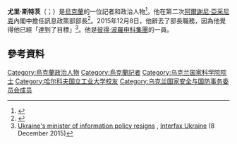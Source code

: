 {{Infobox Politician
| name         = Yuriy Stets<br>Юрій Стець
| image        = Стець Юрій Ярославович.jpg
| imagesize    = 
| caption      = 
| birth_name   = 
| birth_date   = {{birth date and age|1975|12|29}}
| birth_place  = [[蘇聯|蘇聯]]烏克蘭[[喬爾特基夫|喬爾特基夫]]
| death_date   = 
| death_place  = 
| death_cause  = 
| residence    = 
| other_names  = 
| parents      = 
| office       = 訊息政策部部長
| primeminister  = [[Arseniy_Yatsenyuk|Arseniy Yatsenyuk]]
| predecessor    = ''None'' (post created)
| successor  =  Incumbent
| term_start     = 2014年12月2日
| term_end     = 2015年12月8日
| education    = [[Kharkiv_Polytechnic_Institute|Kharkiv Polytechnic Institute]] - [[Information_management|Information management]]
| occupation   = 記者
| religion     = 
| years_active = 
| known_for    =
}}
'''尤里·斯特茨'''（{{lang-uk|Юрій Ярославович Стець}}；{{bd|1975年|12月29日}}）是[[烏克蘭|烏克蘭]]的一位記者和政治人物<ref name="DV">{{cite web | url=http://dovidka.com.ua/user/?code=171208 | title=Стець Юрій Ярославович (Yuriy Yaroslavovych Stets) | work=Dovidka | date=4 December 2014 | accessdate=4 December 2014 | language=uk | archive-date=2015-12-10 | archive-url=https://web.archive.org/web/20151210211847/http://dovidka.com.ua/user/?code=171208 | dead-url=yes }}</ref>。他在第二次[[阿爾謝尼·亞采尼克|阿爾謝尼·亞采尼克]]內閣中擔任訊息政策部部長<ref name="KP4DEC">{{cite news | url=http://www.kyivpost.com/content/kyiv-post-plus/journalists-media-rights-activists-demand-abolishing-of-newly-formed-ministry-of-truth-374003.html | title=Journalists, free speech activists demand abolishing of newly-formed 'Ministry of Truth' | work=Kyiv Post | date=4 December 2014 | accessdate=4 December 2014 | archive-date=2015-12-10 | archive-url=https://web.archive.org/web/20151210211949/http://www.kyivpost.com/content/kyiv-post-plus/journalists-media-rights-activists-demand-abolishing-of-newly-formed-ministry-of-truth-374003.html | dead-url=no }}</ref>。2015年12月8日，他辭去了部長職務，因為他覺得他已經「達到了目標」<ref name=ysr81215>[http://en.interfax.com.ua/news/general/309925.html Ukraine's minister of information policy resigns] {{Wayback|url=http://en.interfax.com.ua/news/general/309925.html |date=20160113185351 }}, [[Interfax_Ukraine|Interfax Ukraine]] (8 December 2015)</ref>。他是[[彼得·波羅申科集團|彼得·波羅申科集團]]的一員。

==參考資料==
{{Reflist}}

{{Authority control}}

{{DEFAULTSORT:Stets, Yuriy}}
[[Category:烏克蘭政治人物|Category:烏克蘭政治人物]]
[[Category:烏克蘭記者|Category:烏克蘭記者]]
[[Category:乌克兰国家科学院院士|Category:乌克兰国家科学院院士]]
[[Category:哈尔科夫国立工业大学校友|Category:哈尔科夫国立工业大学校友]]
[[Category:乌克兰国家安全与国防事务委员会成员|Category:乌克兰国家安全与国防事务委员会成员]]